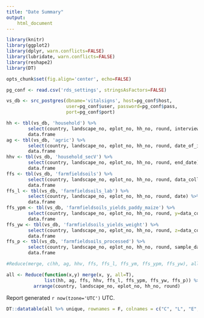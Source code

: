 ```yaml
---
title: "Date Summary"
output:
    html_document
---
```


``` r
library(knitr)
library(ggplot2)
library(dplyr, warn.conflicts=FALSE)
library(lubridate, warn.conflicts=FALSE)
library(reshape2)
library(DT)

opts_chunk$set(fig.align='center', echo=FALSE)

pg_conf <- read.csv('rds_settings', stringsAsFactors=FALSE)

vs_db <- src_postgres(dbname='vitalsigns', host=pg_conf$host,
                      user=pg_conf$user, password=pg_conf$pass,
                      port=pg_conf$port)

hh <- tbl(vs_db, 'household') %>%
        select(country, landscape_no, eplot_no, hh_no, round, interview_date) %>% 
        data.frame
ag <- tbl(vs_db, 'agric') %>%
        select(country, landscape_no, eplot_no, hh_no, round, date_of_interview) %>% 
        data.frame
hhv <- tbl(vs_db, 'household_secV') %>%
        select(country, landscape_no, eplot_no, hh_no, round, end_date) %>% 
        data.frame
ffs <- tbl(vs_db, 'farmfieldsoils') %>%
        select(country, landscape_no, eplot_no, hh_no, round, data_collection_date) %>% 
        data.frame
ffs_l <- tbl(vs_db, 'farmfieldsoils_lab') %>%
        select(country, landscape_no, eplot_no, hh_no, round, date) %>% 
        data.frame
ffs_ypm <- tbl(vs_db, 'farmfieldsoils_yields_paddy_maize') %>%
        select(country, landscape_no, eplot_no, hh_no, round, y=data_collection_date) %>% 
        data.frame
ffs_yw <- tbl(vs_db, 'farmfieldsoils_yields_weight') %>%
        select(country, landscape_no, eplot_no, hh_no, round, z=data_collection_date) %>% 
        data.frame
ffs_p <- tbl(vs_db, 'farmfieldsoils_processed') %>%
        select(country, landscape_no, eplot_no, hh_no, round, sample_date) %>% 
        data.frame

#Reduce(merge, c(hh, ag, hhv, ffs, ffs_l, ffs_ym, ffs_ypm, ffs_yw), all=T)

all <- Reduce(function(x,y) merge(x, y, all=T),
              list(hh, ag, ffs, hhv, ffs_l, ffs_ypm, ffs_yw, ffs_p)) %>%
          arrange(country, landscape_no, eplot_no, hh_no, round)
```



Report generated `r now(tzone='UTC')` UTC.

```r
DT::datatable(all %>% unique, rownames = F, colnames = c("C", "L", "E", "HH", "R", "Household", "Agric", "FFS", "SecV", "FFS Lab", "Yields Paddy-Maize", "Yields Weight", "Processed Soils"))
```
